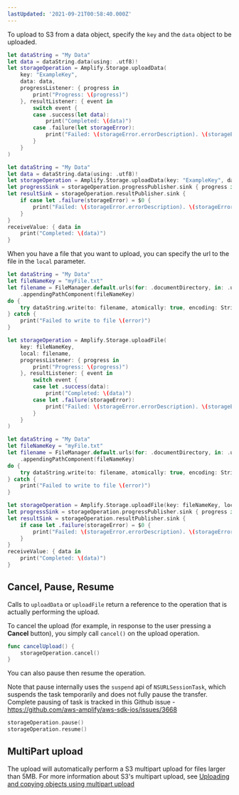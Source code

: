 ```yaml
---
lastUpdated: '2021-09-21T00:58:40.000Z'
---
```

To upload to S3 from a data object, specify the `key` and the `data` object to be uploaded.

<BlockSwitcher>

<Block name="Listener (iOS 11+)">

```swift
let dataString = "My Data"
let data = dataString.data(using: .utf8)!
let storageOperation = Amplify.Storage.uploadData(
    key: "ExampleKey",
    data: data,
    progressListener: { progress in
        print("Progress: \(progress)")
    }, resultListener: { event in
        switch event {
        case .success(let data):
            print("Completed: \(data)")
        case .failure(let storageError):
            print("Failed: \(storageError.errorDescription). \(storageError.recoverySuggestion)")
        }
    }
)
```

</Block>

<Block name="Combine (iOS 13+)">

```swift
let dataString = "My Data"
let data = dataString.data(using: .utf8)!
let storageOperation = Amplify.Storage.uploadData(key: "ExampleKey", data: data)
let progressSink = storageOperation.progressPublisher.sink { progress in print("Progress: \(progress)") }
let resultSink = storageOperation.resultPublisher.sink {
    if case let .failure(storageError) = $0 {
        print("Failed: \(storageError.errorDescription). \(storageError.recoverySuggestion)")
    }
}
receiveValue: { data in
    print("Completed: \(data)")
}
```

</Block>

</BlockSwitcher>

When you have a file that you want to upload, you can specify the url to the file in the `local` parameter.

<BlockSwitcher>

<Block name="Listener (iOS 11+)">

```swift
let dataString = "My Data"
let fileNameKey = "myFile.txt"
let filename = FileManager.default.urls(for: .documentDirectory, in: .userDomainMask)[0]
    .appendingPathComponent(fileNameKey)
do {
    try dataString.write(to: filename, atomically: true, encoding: String.Encoding.utf8)
} catch {
    print("Failed to write to file \(error)")
}

let storageOperation = Amplify.Storage.uploadFile(
    key: fileNameKey,
    local: filename,
    progressListener: { progress in
        print("Progress: \(progress)")
    }, resultListener: { event in
        switch event {
        case let .success(data):
            print("Completed: \(data)")
        case let .failure(storageError):
            print("Failed: \(storageError.errorDescription). \(storageError.recoverySuggestion)")
        }
    }
)
```

</Block>

<Block name="Combine (iOS 13+)">

```swift
let dataString = "My Data"
let fileNameKey = "myFile.txt"
let filename = FileManager.default.urls(for: .documentDirectory, in: .userDomainMask)[0]
    .appendingPathComponent(fileNameKey)
do {
    try dataString.write(to: filename, atomically: true, encoding: String.Encoding.utf8)
} catch {
    print("Failed to write to file \(error)")
}

let storageOperation = Amplify.Storage.uploadFile(key: fileNameKey, local: filename)
let progressSink = storageOperation.progressPublisher.sink { progress in print("Progress: \(progress)") }
let resultSink = storageOperation.resultPublisher.sink {
    if case let .failure(storageError) = $0 {
        print("Failed: \(storageError.errorDescription). \(storageError.recoverySuggestion)")
    }
}
receiveValue: { data in
    print("Completed: \(data)")
}
```

</Block>

</BlockSwitcher>

## Cancel, Pause, Resume

Calls to `uploadData` or `uploadFile` return a reference to the operation that is actually performing the upload.

To cancel the upload (for example, in response to the user pressing a **Cancel** button), you simply call `cancel()` on the upload operation.

```swift
func cancelUpload() {
    storageOperation.cancel()
}
```

You can also pause then resume the operation.

<Callout>

Note that pause internally uses the `suspend` api of `NSURLSessionTask`, which suspends the task temporarily and does not fully pause the transfer. Complete pausing of task is tracked in this Github issue - https://github.com/aws-amplify/aws-sdk-ios/issues/3668

</Callout>

```swift
storageOperation.pause()
storageOperation.resume()
```

## MultiPart upload

The upload will automatically perform a S3 multipart upload for files larger than 5MB. For more information about S3's multipart upload, see [Uploading and copying objects using multipart upload
](https://docs.aws.amazon.com/AmazonS3/latest/userguide/mpuoverview.html)
